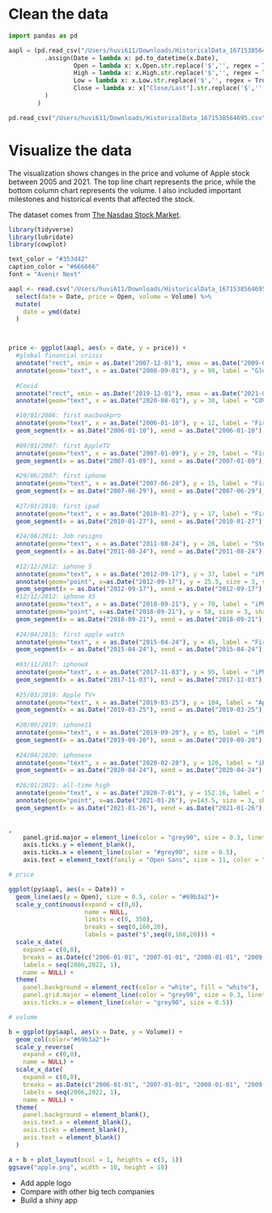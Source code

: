 

# Clean the data
```python
import pandas as pd

aapl = (pd.read_csv("/Users/huvi611/Downloads/HistoricalData_1671538564695.csv")
          .assign(Date = lambda x: pd.to_datetime(x.Date),
                  Open = lambda x: x.Open.str.replace('$','', regex = True).astype('float'),
                  High = lambda x: x.High.str.replace('$','', regex = True).astype('float'),
                  Low = lambda x: x.Low.str.replace('$','', regex = True).astype('float'),
                  Close = lambda x: x["Close/Last"].str.replace('$','', regex = True).astype('float'),
          )
        )  

pd.read_csv("/Users/huvi611/Downloads/HistoricalData_1671538564695.csv")
```

# Visualize the data

The visualization shows changes in the price and volume of Apple stock between 2005 and 2021. The top line chart represents the price, while the bottom column chart represents the volume. I also included important milestones and historical events that affected the stock.

The dataset comes from [The Nasdaq Stock Market](https://www.nasdaq.com/market-activity/stocks/aapl/historical).


```r
library(tidyverse)
library(lubridate)
library(cowplot)

text_color = "#353d42"
caption_color = "#666666"
font = "Avenir Next"

aapl <- read.csv("/Users/huvi611/Downloads/HistoricalData_1671538564695.csv")%>% 
  select(date = Date, price = Open, volume = Volume) %>%
  mutate(
    date = ymd(date)
  )



price <- ggplot(aapl, aes(x = date, y = price)) +
  #global financial crisis  
  annotate("rect", xmin = as.Date("2007-12-01"), xmax = as.Date("2009-06-01"), ymin=0, ymax=Inf, alpha=0.2, fill="#cbcbcb") +
  annotate(geom="text", x = as.Date("2008-09-01"), y = 90, label = "Global\nfinancial crisis", family = font, color = text_color, fontface = "bold")+
  
  #Covid  
  annotate("rect", xmin = as.Date("2019-12-01"), xmax = as.Date("2021-05-01"), ymin=0, ymax=Inf, alpha=0.2, fill="#cbcbcb") +
  annotate(geom="text", x = as.Date("2020-08-01"), y = 30, label = "COVID-19\npandemic", family = font, color = text_color, fontface = "bold")+  

  #10/01/2006: first macbookpro
  annotate(geom="text", x = as.Date("2006-01-10"), y = 12, label = "First\nMacBook Pro", family = font, color = text_color, fontface = "bold")+
  geom_segment(x = as.Date("2006-01-10"), xend = as.Date("2006-01-10"), y = 4, yend = 7, color = text_color) +
    
  #09/01/2007: first AppleTV
  annotate(geom="text", x = as.Date("2007-01-09"), y = 29, label = "First\nApple TV", family = font, color = text_color, fontface = "bold")+
  geom_segment(x = as.Date("2007-01-09"), xend = as.Date("2007-01-09"), y = 4, yend = 25, color = text_color) +
    
  #29/06/2007: first iphone
  annotate(geom="text", x = as.Date("2007-06-29"), y = 15, label = "First\niPhone", family = font, color = text_color, fontface = "bold")+
  geom_segment(x = as.Date("2007-06-29"), xend = as.Date("2007-06-29"), y = 6, yend = 10, color = text_color) +
    
  #27/01/2010: first ipad
  annotate(geom="text", x = as.Date("2010-01-27"), y = 17, label = "First iPad", family = font, color = text_color, fontface = "bold")+
  geom_segment(x = as.Date("2010-01-27"), xend = as.Date("2010-01-27"), y = 8, yend = 15, color = text_color) +
    
  #24/08/2011: Job resigns
  annotate(geom="text", x = as.Date("2011-08-24"), y = 26, label = "Steve Jobs\nresigned", family = font, color = text_color, fontface = "bold")+
  geom_segment(x = as.Date("2011-08-24"), xend = as.Date("2011-08-24"), y = 14, yend = 21, color = text_color) +
    
  #12/12/2012: iphone 5
  annotate(geom="text", x = as.Date("2012-09-17"), y = 37, label = "iPhone5", family = font, color = text_color, fontface = "bold")+
  annotate(geom="point", x=as.Date("2012-09-17"), y = 25.5, size = 3, shape=21, fill="transparent", col = text_color) +
  geom_segment(x = as.Date("2012-09-17"), xend = as.Date("2012-09-17"), y = 27, yend = 35, color = text_color) +
  #12/12/2012: iphone XS
  annotate(geom="text", x = as.Date("2018-09-21"), y = 70, label = "iPhone XS", family = font, color = text_color, fontface = "bold")+
  annotate(geom="point", x=as.Date("2018-09-21"), y = 58, size = 3, shape=21, fill="transparent", col = text_color) +
  geom_segment(x = as.Date("2018-09-21"), xend = as.Date("2018-09-21"), y = 59, yend = 68, color = text_color) + 
    
  #24/04/2015: first apple watch
  annotate(geom="text", x = as.Date("2015-04-24"), y = 45, label = "First \nApple watch", family = font, color = text_color, fontface = "bold")+
  geom_segment(x = as.Date("2015-04-24"), xend = as.Date("2015-04-24"), y = 34, yend = 41, color = text_color) +
    
  #03/11/2017: iphoneX
  annotate(geom="text", x = as.Date("2017-11-03"), y = 95, label = "iPhone X", family = font, color = text_color, fontface = "bold")+
  geom_segment(x = as.Date("2017-11-03"), xend = as.Date("2017-11-03"), y = 44, yend = 90, color = text_color) +
  
  #25/03/2019: Apple TV+
  annotate(geom="text", x = as.Date("2019-03-25"), y = 104, label = "Apple TV+\nApple News+\nApple Arcade\nApple Card", family = font, color = text_color, fontface = "bold")+
  geom_segment(x = as.Date("2019-03-25"), xend = as.Date("2019-03-25"), y = 50, yend = 95, color = text_color) +  
  
  #20/09/2019: iphone11
  annotate(geom="text", x = as.Date("2019-09-20"), y = 85, label = "iPhone 11", family = font, color = text_color, fontface = "bold")+
  geom_segment(x = as.Date("2019-09-20"), xend = as.Date("2019-09-20"), y = 58, yend = 83, color = text_color) + 
    
  #24/04/2020: iphonese
  annotate(geom="text", x = as.Date("2020-02-20"), y = 126, label = "iPhone SE", family = font, color = text_color, fontface = "bold")+
  geom_segment(x = as.Date("2020-04-24"), xend = as.Date("2020-04-24"), y = 75, yend = 124, color = text_color) + 
    
  #26/01/2021: all-time high
  annotate(geom="text", x = as.Date("2020-7-01"), y = 152.16, label = "All-time high \n$143.16", family = font, color = text_color, fontface = "bold") +
  annotate(geom="point", x=as.Date("2021-01-26"), y=143.5, size = 3, shape=21, fill="transparent", col = text_color) +
  geom_segment(x = as.Date("2021-01-26"), xend = as.Date("2021-01-26"), y = 145, yend = 155, color = text_color) 


,
    panel.grid.major = element_line(color = "grey90", size = 0.3, linetype = "dashed"),
    axis.ticks.y = element_blank(),
    axis.ticks.x = element_line(color = "#grey90", size = 0.5),
    axis.text = element_text(family = "Open Sans", size = 11, color = "grey50", face = "bold")
```

```r
# price

ggplot(py$aapl, aes(x = Date)) +
  geom_line(aes(y = Open), size = 0.5, color = "#69b3a2")+ 
  scale_y_continuous(expand = c(0,0),
                     name = NULL,
                     limits = c(0, 350),
                     breaks = seq(0,160,20),
                     labels = paste("$",seq(0,160,20))) +                     
  scale_x_date(
    expand = c(0,0),
    breaks = as.Date(c("2006-01-01", "2007-01-01", "2008-01-01", "2009-01-01","2010-01-01","2011-01-01", "2012-01-01","2013-01-01", "2014-01-01","2015-01-01", "2016-01-01", "2017-01-01","2018-01-01", "2019-01-01","2020-01-01","2021-01-01", "2021-01-01")),
    labels = seq(2006,2022, 1),
    name = NULL) +
  theme(
    panel.background = element_rect(color = "white", fill = "white"),
    panel.grid.major = element_line(color = "grey90", size = 0.3, linetype = "dashed"), 
    axis.ticks.x = element_line(color = "grey90", size = 0.5))
```


```r
# volume

b = ggplot(py$aapl, aes(x = Date, y = Volume)) +
  geom_col(color="#69b3a2")+
  scale_y_reverse(
    expand = c(0,0),
    name = NULL) +
  scale_x_date(
    expand = c(0,0),
    breaks = as.Date(c("2006-01-01", "2007-01-01", "2008-01-01", "2009-01-01","2010-01-01","2011-01-01", "2012-01-01","2013-01-01", "2014-01-01","2015-01-01", "2016-01-01", "2017-01-01","2018-01-01", "2019-01-01","2020-01-01","2021-01-01", "2021-01-01")),
    labels = seq(2006,2022, 1),
    name = NULL) +
  theme(
    panel.background = element_blank(),
    axis.text.x = element_blank(),
    axis.ticks = element_blank(),
    axis.text = element_blank()
  )
```

```r
a + b + plot_layout(ncol = 1, heights = c(3, 1))
ggsave("apple.png", width = 10, height = 10)
```



- Add apple logo
- Compare with other big tech companies
- Build a shiny app



